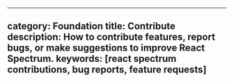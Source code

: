 <!-- Copyright 2020 Adobe. All rights reserved.
This file is licensed to you under the Apache License, Version 2.0 (the "License");
you may not use this file except in compliance with the License. You may obtain a copy
of the License at http://www.apache.org/licenses/LICENSE-2.0
Unless required by applicable law or agreed to in writing, software distributed under
the License is distributed on an "AS IS" BASIS, WITHOUT WARRANTIES OR REPRESENTATIONS
OF ANY KIND, either express or implied. See the License for the specific language
governing permissions and limitations under the License. -->


---
category: Foundation
title: Contribute
description: How to contribute features, report bugs, or make suggestions to improve React Spectrum.
keywords: [react spectrum contributions, bug reports, feature requests]
---

<Contributing />
